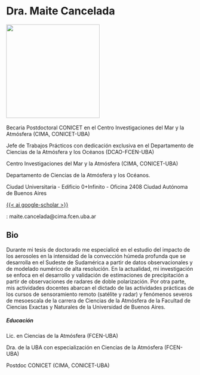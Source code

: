 <h1>Dra. Maite Cancelada</h1>

![](images/cancelada.jpeg){width=250} \
\
Becaria Postdoctoral CONICET en el Centro Investigaciones del Mar y la Atmósfera (CIMA, CONICET-UBA)

Jefe de Trabajos Prácticos con dedicación exclusiva en el Departamento de Ciencias de la Atmósfera y los Océanos (DCAO-FCEN-UBA)

Centro Investigaciones del Mar y la Atmósfera (CIMA, CONICET-UBA)

Departamento de Ciencias de la Atmósfera y los Océanos.

Ciudad Universitaria - Edificio 0+Infinito - Oficina 2408 Ciudad Autónoma de Buenos Aires

[{{< ai google-scholar   >}}</i>](https://scholar.google.com/citations?user=p1KJgZkAAAAJ&hl=en
) \

<style>
  .fa-twitter {
    color: #0077CC;
    font-size: 25px;
  }
</style>

<style>
  .ai-google-scholar {
    color: #000000;
    font-size: 25px;
  }
</style>

<i class="bi bi-inbox"></i>: maite.cancelada@cima.fcen.uba.ar \

<h2>Bio</h2>

Durante mi tesis de doctorado me especialicé en el estudio del impacto de los aerosoles en la intensidad de la convección húmeda profunda que se desarrolla en el Sudeste de Sudamérica a partir de datos observacionales y de modelado numérico de alta resolución. En la actualidad, mi investigación se enfoca en el desarrollo y validación de estimaciones de precipitación a partir de observaciones de radares de doble polarización. Por otra parte, mis actividades docentes abarcan el dictado de las actividades prácticas de los cursos de sensoramiento remoto (satélite y radar) y fenómenos severos de mesoescala de la carrera de Ciencias de la Atmósfera de la Facultad de Ciencias Exactas y Naturales de la Universidad de Buenos Aires.

<h5>Educación</h5>

Lic. en Ciencias de la Atmósfera (FCEN-UBA)

Dra. de la UBA con especialización en Ciencias de la Atmósfera (FCEN-UBA)

Postdoc CONICET (CIMA, CONICET-UBA)


